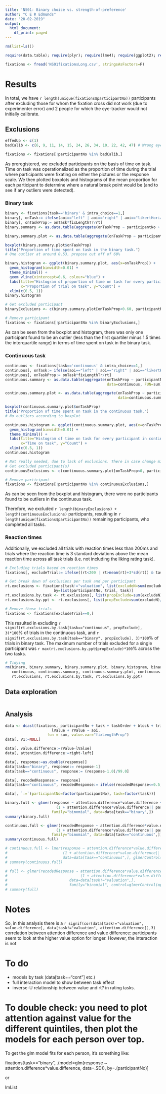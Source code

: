 ```yaml
---
title: 'NS01: Binary choice vs. strength-of-preference'
author: "C E R Edmunds"
date: "20-02-2019"
output:
  html_document:
    df_print: paged
---
```


```r
rm(list=ls()) 

require(data.table); require(plyr); require(lme4); require(ggplot2); require(MuMIn)

fixations <- fread('NS01fixationsLong.csv', stringsAsFactors=F)

```

# Results
In total, we have `r length(unique(fixations$participantNo))` participants after excluding those for whom the fixation cross did not work (due to experimenter error) and 2 people for which the eye-tracker would not initially calibrate. 

## Exclusions
```r
effedUp <- c(1)
badCalib <- c(6, 9, 11, 14, 15, 24, 26, 34, 10, 22, 42, 47) # Wrong eye

fixations <- fixations[!participantNo %in% badCalib,]
```

As preregistered, we excluded participants on the basis of time on task. Time on task was operationalized as the proportion of time during the trial where participants were fixating on either the pictures or the response scale. We then plotted boxplots and histograms of the mean proportion for each participant to determine where a natural break point would be (and to see if any outliers were detected).

### Binary task
```r
binary <- fixations[task=='binary' & intra_choice==1,]
binary[, onTask:= ifelse(aoi=="left" | aoi=="right" | aoi=="likertHorizontal", 1, 0)]
binary[, onTaskProp:= onTask*fixLengthTr/rt]
binary.summary <- as.data.table(aggregate(onTaskProp ~ participantNo + trial, data=binary, FUN=sum))

binary.summary.plot <- as.data.table(aggregate(onTaskProp ~ participantNo, data=binary.summary, FUN=mean))

boxplot(binary.summary.plot$onTaskProp)
title("Proportion of time spent on task in the binary task.")
# One outlier at around 0.53, propose cut off of 60% 

binary.histogram <- ggplot(binary.summary.plot, aes(x=onTaskProp)) + 
  geom_histogram(binwidth=0.01) +
  theme_minimal() +
  geom_vline(xintercept=0.6, colour="blue") +
  labs(title="Histogram of proportion of time on task for every participant in binary task", 
       x="Proportion of trial on task", y="Count") +
  xlim(c(0.5, 1))
binary.histogram

# Get excluded participant
binaryExclusions <- c(binary.summary.plot[onTaskProp<0.60, participantNo])

# Remove participant
fixations <- fixations[!participantNo %in% binaryExclusions,]
```

As can be seen from the boxplot and histogram, there was only one participant found to be an outlier (less than the first quartiler minus 1.5 times the interquartile range) in terms of time spent on task in the binary task.

### Continuous task
```r
continuous <- fixations[task=='continuous' & intra_choice==1,]
continuous[, onTask:= ifelse(aoi=="left" | aoi=="right" | aoi=="likertHorizontal", 1, 0)]
continuous[, onTaskProp:= onTask*fixLengthTr/rt]
continuous.summary <- as.data.table(aggregate(onTaskProp ~ participantNo + trial, 
                                              data=continuous, FUN=sum))

continuous.summary.plot <- as.data.table(aggregate(onTaskProp ~ participantNo, 
                                                   data=continuous.summary, FUN=mean))

boxplot(continuous.summary.plot$onTaskProp)
title("Proportion of time spent on task in the continuous task.")
# No outliers according to boxplot 

continuous.histogram <- ggplot(continuous.summary.plot, aes(x=onTaskProp)) + 
  geom_histogram(binwidth=0.01) + 
  theme_minimal() +
  labs(title="Histogram of time on task for every participant in continuous task", 
       x="Time on task", y="Count") +
  xlim(c(0.5, 1))
continuous.histogram

# Not really needed, due to lack of exclusions. There in case change mind.
# Get excluded participant(s)
continuousExclusions <- c(continuous.summary.plot[onTaskProp<0, participantNo])

# Remove participant
fixations <- fixations[!participantNo %in% continuousExclusions,]
```

As can be seen from the boxplot and histogram, there were no participants found to be outliers in the continuous task.

Therefore, we excluded `r length(binaryExclusions) + length(continuousExclusions)` participants, resulting in `r length(unique(fixations$participantNo))` remaining participants, who completed all tasks.  


### Reaction times
Additionally, we excluded all trials with reaction times less than 200ms and trials where the reaction time is 3 standard deviations above the mean reaction time across all task trials (i.e. not including the liking rating task).

```r
# Excluding trials based on reaction times
fixations[, excludeTrial:= ifelse((rt<200 | rt>mean(rt)+3*sd(rt)) & task!="valuation", 1, 0)]

# Get break down of exclusions per task and per participant
rt.exclusions <- fixations[task!="valuation", list(excludeN=sum(excludeTrial)/.N), 
                      by=list(participantNo, trial, task)]
rt.exclusions.by.task <- rt.exclusions[, list(propExclude=sum(excludeN)/.N), by=task]
rt.exclusions.by.ppt <- rt.exclusions[, list(propExclude=sum(excludeN)/.N), by=.(participantNo)]

# Remove those trials
fixations <- fixations[excludeTrial==0,]
```

This resulted in excluding `r signif(rt.exclusions.by.task[task=="continuous", propExclude], 3)*100`% of trials in the continuous task, and `r signif(rt.exclusions.by.task[task=="binary", propExclude], 3)*100`% of trials in binary task. The maximum number of trials excluded for a single participant was `r max(rt.exclusions.by.ppt$propExclude)*100`% across the two tasks. 

```r
# Tidying
rm(binary, binary.summary, binary.summary.plot, binary.histogram, binaryExclusions, 
   continuous, continuous.summary, continuous.summary.plot, continuous.histogram, continuousExclusions, 
   rt.exclusions, rt.exclusions.by.task, rt.exclusions.by.ppt)
```

## Data exploration
```r

```


## Analysis
```r
data <- dcast(fixations, participantNo + task + taskOrder + block + trial + response + rt +
                     lValue + rValue ~ aoi,
                   fun = sum, value.var="fixLengthProp")
data[, V1:=NULL]

data[, value.difference:=rValue-lValue]
data[, attention.difference:=right-left]

data[, response:=as.double(response)]
data[task=="binary", response:= response-1]
data[task=="continuous", response:= (response-1.0)/99.0]

data[, recodedResponse:= response]
data[task=="continuous", recodedResponse:= ifelse(recodedResponse<=0.5, 0, 1)]

data[, `:=`(participantNo=factor(participantNo), task=factor(task))]
```

```r
binary.full <- glmer(response ~ attention.difference*value.difference +
                       (1 + attention.difference*value.difference|| participantNo),
                     family="binomial", data=data[task=="binary",])
summary(binary.full)
```

```r
continuous.full <- glmer(recodedResponse ~ attention.difference*value.difference +
                       (1 + attention.difference*value.difference|| participantNo),
                     family="binomial", data=data[task=="continuous",])
summary(continuous.full)

```

```r
# continuous.full <- lmer(response ~ attention.difference*value.difference +
#                         (1 + attention.difference*value.difference|| participantNo),
#                         data=data[task=="continuous",], glmerControl(optCtrl=list(maxfun=1e6)))
# summary(continuous.full)
```

```r
# full <- glmer(recodedResponse ~ attention.difference*value.difference*task + 
#                                 (1 + attention.difference*value.difference*task||participantNo),
#                            data=data[task!="valuation",], 
#                            family="binomial", control=glmerControl(optCtrl=list(maxfun=1e6)))
# summary(full)
```



# Notes
So, in this analysis there is a `r signif(cor(data[task!="valuation", value.difference], data[task!="valuation", attention.difference]),3)` correlation between attention difference and value difference: participants seem to look at the higher value option for longer. However, the interaction is not 

# To do
- models by task (data[task=="cont"] etc.)
- full interaction model to show between task effect
- inverse-U relationship between value and rt? in rating tasks.


# To double check: you need to plot attention against value for the different quintiles, then plot the models for each person over top. 
To get the glm model fits for each person, it's something like:

fixations[task=="binary", .(model=glm(response ~ attention.difference*value.difference, data=.SD)), by=.(participantNo)]

or

lmList
